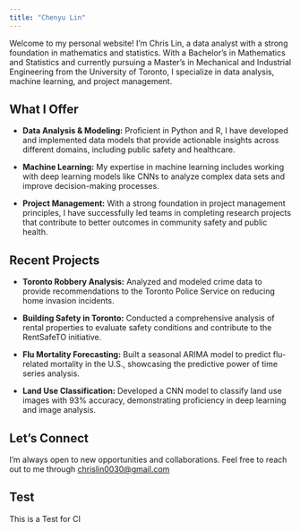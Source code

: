 ```yaml
---
title: "Chenyu Lin"
---
```


Welcome to my personal website! I’m Chris Lin, a data analyst with a strong foundation in mathematics and statistics. With a Bachelor's in Mathematics and Statistics and currently pursuing a Master's in Mechanical and Industrial Engineering from the University of Toronto, I specialize in data analysis, machine learning, and project management.

## What I Offer
- **Data Analysis & Modeling:** Proficient in Python and R, I have developed and implemented data models that provide actionable insights across different domains, including public safety and healthcare.

- **Machine Learning:** My expertise in machine learning includes working with deep learning models like CNNs to analyze complex data sets and improve decision-making processes.

- **Project Management:** With a strong foundation in project management principles, I have successfully led teams in completing research projects that contribute to better outcomes in community safety and public health.

## Recent Projects
- **Toronto Robbery Analysis:** Analyzed and modeled crime data to provide recommendations to the Toronto Police Service on reducing home invasion incidents.

- **Building Safety in Toronto:** Conducted a comprehensive analysis of rental properties to evaluate safety conditions and contribute to the RentSafeTO initiative.

- **Flu Mortality Forecasting:** Built a seasonal ARIMA model to predict flu-related mortality in the U.S., showcasing the predictive power of time series analysis.

- **Land Use Classification:** Developed a CNN model to classify land use images with 93% accuracy, demonstrating proficiency in deep learning and image analysis.

## Let’s Connect
I’m always open to new opportunities and collaborations. Feel free to reach out to me through <chrislin0030@gmail.com> 

## Test
This is a Test for CI